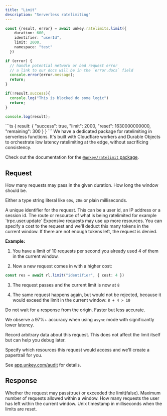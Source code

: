 ```yaml
---
title: "Limit"
description: "Serverless ratelimiting"
---
```


<RequestExample>

```ts
const {result, error} = await unkey.ratelimits.limit({
    duration: 600,
    identifier: "userId",
    limit: 2000,
    namespace: "test"
  })

if (error) {
  // handle potential network or bad request error
  // a link to our docs will be in the `error.docs` field
  console.error(error.message);
  return;
}

if(!result.success){
  console.log("This is blocked do some logic")
  return;
}

console.log(result);

```

</RequestExample>

<ResponseExample>
```ts
{
  result: {
    "success": true,
    "limit": 2000,
    "reset": 1630000000000,
    "remaining": 300
  }
}
```

</ResponseExample>

<Note>
We have a dedicated package for ratelimiting in serverless functions. It's built with Cloudflare workers and Durable Objects to orchestrate low latency ratelimiting at the edge, without sacrificing consistency.

Check out the documentation for the [`@unkey/ratelimit` package](/libraries/ts/ratelimit).
</Note>
## Request

<ParamField body="limit" type="number" required>
How many requests may pass in the given duration.
</ParamField>
<ParamField body="duration" type="Duration | number" required placeholder="60s">
How long the window should be.

Either a type string literal like `60s`, `20m` or plain milliseconds.
</ParamField>

<ParamField body="identifier" type="string" required>
  A unique identifier for the request. This can be a user id, an IP address or a session id.
</ParamField>
<ParamField body="namespace" type="string">
  The route or resource of what is being ratelimited for example `trpc.user.update`
</ParamField>
<ParamField body="cost" type="number" default={1}>
Expensive requests may use up more resources. You can specify a cost to the request and
 we'll deduct this many tokens in the current window. If there are not enough tokens left,
 the request is denied.

**Example:**

 1. You have a limit of 10 requests per second you already used 4 of them in the current
 window.

 2. Now a new request comes in with a higher cost:
 ```ts
 const res = await rl.limit("identifier", { cost: 4 })
 ```

 3. The request passes and the current limit is now at `8`

 4. The same request happens again, but would not be rejected, because it would exceed the
 limit in the current window: `8 + 4 > 10`



</ParamField>
<ParamField body="async" type="boolean" default={false}>
Do not wait for a response from the origin. Faster but less accurate.

We observe a 97%+ accuracy when using `async` mode with significantly lower latency.
</ParamField>

<ParamField body="meta" type=" Record<string, string | number | boolean | null>;">
Record arbitrary data about this request. This does not affect the limit itself but can help you debug later.
</ParamField>

<ParamField body="resources" type="Array<{
    type: string;
    id: string;
    name?: string;
    meta?: Record<string, string | number | boolean | null>;
  }>">
Specify which resources this request would access and we'll create a papertrail for you.

See [app.unkey.com/audit](https://app.unkey.com/audit) for details.
</ParamField>
## Response

<ResponseField name="result">
<Expandable title="properties" defaultOpen>

<ResponseField name="success" type="boolean" required>
Whether the request may pass(true) or exceeded the limit(false).
</ResponseField>
<ResponseField name="limit" type="integer" required>
Maximum number of requests allowed within a window.
</ResponseField>
<ResponseField name="remaining" type="integer" required>
How many requests the user has left within the current window.
</ResponseField>
<ResponseField name="reset" type="number" required>
Unix timestamp in milliseconds when the limits are reset.
</ResponseField>
</Expandable>
</ResponseField>
